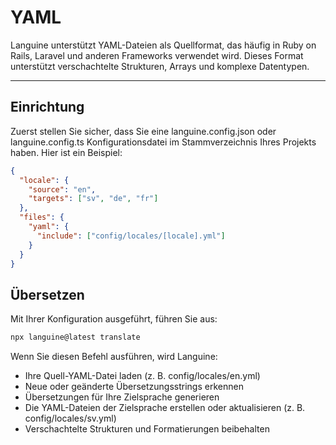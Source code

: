 # YAML

Languine unterstützt YAML-Dateien als Quellformat, das häufig in Ruby on Rails, Laravel und anderen Frameworks verwendet wird. Dieses Format unterstützt verschachtelte Strukturen, Arrays und komplexe Datentypen.

---

## Einrichtung

Zuerst stellen Sie sicher, dass Sie eine languine.config.json oder languine.config.ts Konfigurationsdatei im Stammverzeichnis Ihres Projekts haben. Hier ist ein Beispiel:

```json
{
  "locale": {
    "source": "en",
    "targets": ["sv", "de", "fr"]
  },
  "files": {
    "yaml": {
      "include": ["config/locales/[locale].yml"]
    }
  }
}
```

## Übersetzen

Mit Ihrer Konfiguration ausgeführt, führen Sie aus:

```bash
npx languine@latest translate
```

Wenn Sie diesen Befehl ausführen, wird Languine:

- Ihre Quell-YAML-Datei laden (z. B. config/locales/en.yml)
- Neue oder geänderte Übersetzungsstrings erkennen
- Übersetzungen für Ihre Zielsprache generieren
- Die YAML-Dateien der Zielsprache erstellen oder aktualisieren (z. B. config/locales/sv.yml)
- Verschachtelte Strukturen und Formatierungen beibehalten
